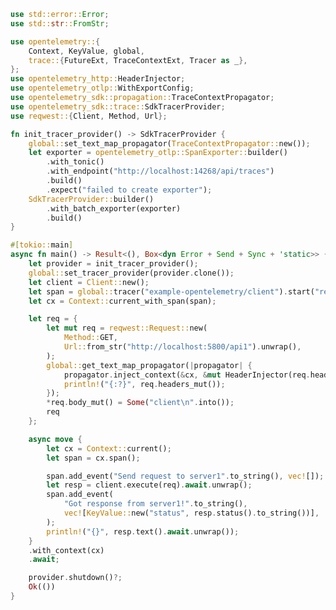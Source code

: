 
```rust  title="otel-jaeger/src/client.rs"
use std::error::Error;
use std::str::FromStr;

use opentelemetry::{
    Context, KeyValue, global,
    trace::{FutureExt, TraceContextExt, Tracer as _},
};
use opentelemetry_http::HeaderInjector;
use opentelemetry_otlp::WithExportConfig;
use opentelemetry_sdk::propagation::TraceContextPropagator;
use opentelemetry_sdk::trace::SdkTracerProvider;
use reqwest::{Client, Method, Url};

fn init_tracer_provider() -> SdkTracerProvider {
    global::set_text_map_propagator(TraceContextPropagator::new());
    let exporter = opentelemetry_otlp::SpanExporter::builder()
        .with_tonic()
        .with_endpoint("http://localhost:14268/api/traces")
        .build()
        .expect("failed to create exporter");
    SdkTracerProvider::builder()
        .with_batch_exporter(exporter)
        .build()
}

#[tokio::main]
async fn main() -> Result<(), Box<dyn Error + Send + Sync + 'static>> {
    let provider = init_tracer_provider();
    global::set_tracer_provider(provider.clone());
    let client = Client::new();
    let span = global::tracer("example-opentelemetry/client").start("request/server1");
    let cx = Context::current_with_span(span);

    let req = {
        let mut req = reqwest::Request::new(
            Method::GET,
            Url::from_str("http://localhost:5800/api1").unwrap(),
        );
        global::get_text_map_propagator(|propagator| {
            propagator.inject_context(&cx, &mut HeaderInjector(req.headers_mut()));
            println!("{:?}", req.headers_mut());
        });
        *req.body_mut() = Some("client\n".into());
        req
    };

    async move {
        let cx = Context::current();
        let span = cx.span();

        span.add_event("Send request to server1".to_string(), vec![]);
        let resp = client.execute(req).await.unwrap();
        span.add_event(
            "Got response from server1!".to_string(),
            vec![KeyValue::new("status", resp.status().to_string())],
        );
        println!("{}", resp.text().await.unwrap());
    }
    .with_context(cx)
    .await;

    provider.shutdown()?;
    Ok(())
}

```